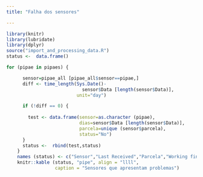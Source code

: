 ```yaml
---
title: "Falha dos sensores"

---
```



```r

library(knitr)
library(lubridate)
library(dplyr)
source("import_and_processing_data.R")
status <-  data.frame()

for (pipae in pipaes) {

      sensor=pipae_all [pipae_all$sensor==pipae,]
      diff <- time_length(Sys.Date()-
                            sensor$Data [length(sensor$Data)],
                          unit="day")

      if (!diff == 0) {
        
        test <- data.frame(sensor=as.character (pipae),
                           dias=sensor$Data [length(sensor$Data)],
                           parcela=unique (sensor$parcela),
                           status="No")
      }
      status <-  rbind(test,status)
    }
    names (status) <- c("Sensor","Last Received","Parcela","Working fine")
    knitr::kable (status, "pipe", align = "llll", 
                  caption = "Sensores que apresentam problemas")

```
